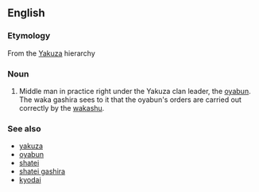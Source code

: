 ==English==

===Etymology===
From the {{etyl|ja}} [[Yakuza]] hierarchy

===Noun===
{{en-noun|head=[[waka]] gashira|pl=waka gashira}}

# Middle man in practice right under the Yakuza clan leader, the [[oyabun]]. The waka gashira sees to it that the oyabun's orders are carried out correctly by the [[wakashu]].

===See also===
* [[yakuza]]
* [[oyabun]]
* [[shatei]]
* [[shatei gashira]]
* [[kyodai]]